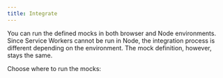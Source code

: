 ```yaml
---
title: Integrate
---
```


You can run the defined mocks in both browser and Node environments. Since Service Workers cannot be run in Node, the integration process is different depending on the environment. The mock definition, however, stays the same.

<Action>Choose where to run the mocks:</Action>


<PageLink
  page={IntegrateBrowserPage}
  url="/docs/getting-started/integrate/browser"
/>
<PageLink page={IntegrateNodePage} url="/docs/getting-started/integrate/node" />
